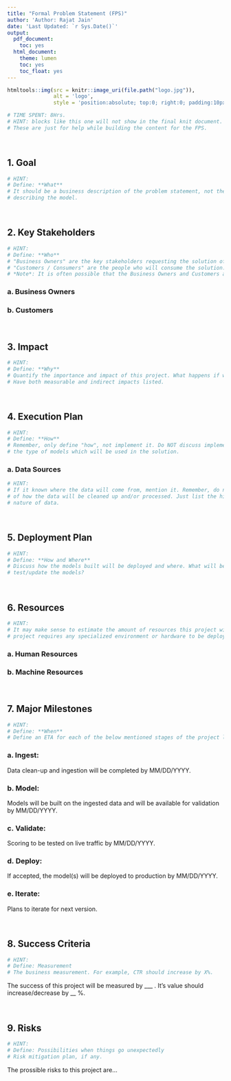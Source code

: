 ```yaml
---
title: "Formal Problem Statement (FPS)"
author: 'Author: Rajat Jain'
date: 'Last Updated: `r Sys.Date()`'
output:
  pdf_document:
    toc: yes
  html_document:
    theme: lumen
    toc: yes
    toc_float: yes
---
```


```r
htmltools::img(src = knitr::image_uri(file.path("logo.jpg")), 
               alt = 'logo', 
               style = 'position:absolute; top:0; right:0; padding:10px;')

```
```r
# TIME SPENT: 8Hrs.
# HINT: blocks like this one will not show in the final knit document.
# These are just for help while building the content for the FPS.
```

&nbsp;

## 1. Goal
```r
# HINT:
# Define: **What**
# It should be a business description of the problem statement, not the technical aspects
# describing the model.
```

&nbsp;

## 2. Key Stakeholders
```r
# HINT:
# Define: **Who**
# "Business Owners" are the key stakeholders requesting the solution of the problem.
# "Customers / Consumers" are the people who will consume the solution.
# *Note*: It is often possible that the Business Owners and Customers are the same set of people.
```  
### a. Business Owners
### b. Customers

&nbsp;

## 3. Impact
```r
# HINT:
# Define: **Why**
# Quantify the importance and impact of this project. What happens if we do not do it.
# Have both measurable and indirect impacts listed.
```

&nbsp;

## 4. Execution Plan
```r
# HINT: 
# Define: **How**
# Remember, only define "how", not implement it. Do NOT discuss implementation details like
# the type of models which will be used in the solution.
```
### a. Data Sources
```r
# HINT:
# If it known where the data will come from, mention it. Remember, do not write the details
# of how the data will be cleaned up and/or processed. Just list the high level sources and
# nature of data.
```

&nbsp;

## 5. Deployment Plan
```r
# HINT: 
# Define: **How and Where**
# Discuss how the models built will be deployed and where. What will be the process to 
# test/update the models?
```

&nbsp;

## 6. Resources
```r
# HINT:
# It may make sense to estimate the amount of resources this project will require. If the
# project requires any specialized environment or hardware to be deployed and run, mention it.
```
### a. Human Resources
### b. Machine Resources

&nbsp;

## 7. Major Milestones
```r
# HINT:
# Define: **When**
# Define an ETA for each of the below mentioned stages of the project lifecycle.
```
### a. **Ingest**:
Data clean-up and ingestion will be completed by MM/DD/YYYY.

### b. **Model**:
Models will be built on the ingested data and will be available for validation by MM/DD/YYYY.

### c. **Validate**:
Scoring to be tested on live traffic by MM/DD/YYYY.

### d. **Deploy**:
If accepted, the model(s) will be deployed to production by MM/DD/YYYY.

### e. **Iterate**:
Plans to iterate for next version.

&nbsp;

## 8. Success Criteria
```r
# HINT:
# Define: Measurement
# The business measurement. For example, CTR should increase by X%.
```
The success of this project will be measured by ___ . It's value should increase/decrease by __ %.

&nbsp;

## 9. Risks
```r
# HINT:
# Define: Possibilities when things go unexpectedly
# Risk mitigation plan, if any.
```
The prossible risks to this project are...